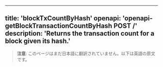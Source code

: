 <!-- AUTO-GENERATED-CONTENT:START (ENGLISH-COPY) -->
---
title: 'blockTxCountByHash'
openapi: 'openapi-getBlockTransactionCountByHash POST /'
description: 'Returns the transaction count for a block given its hash.'
---

> **注意**: このページはまだ日本語に翻訳されていません。以下は英語の原文です。
